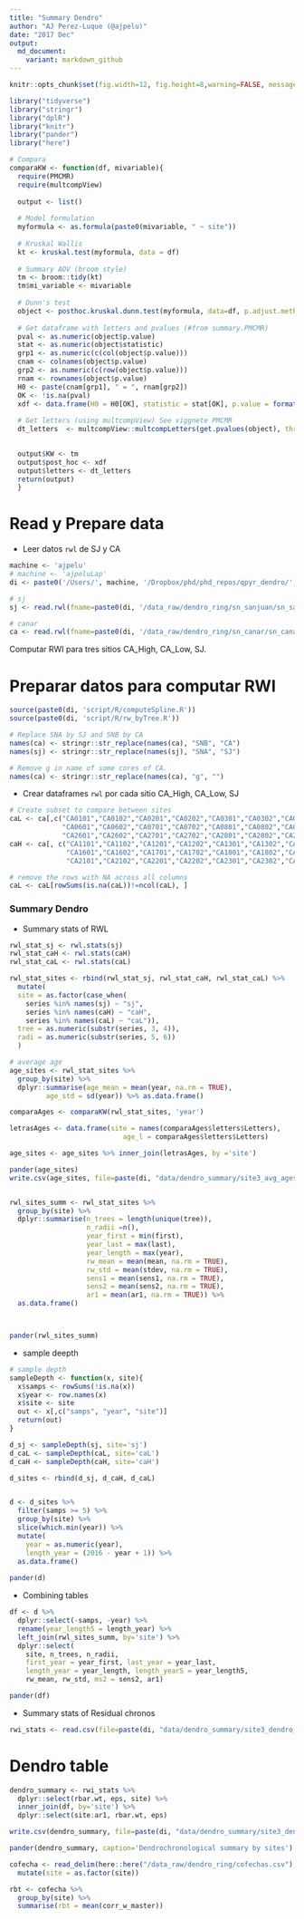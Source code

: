 ```yaml
---
title: "Summary Dendro"
author: "AJ Perez-Luque (@ajpelu)"
date: "2017 Dec"
output:  
  md_document:
    variant: markdown_github
---
```


```r
knitr::opts_chunk$set(fig.width=12, fig.height=8,warning=FALSE, message=FALSE)
```


```r
library("tidyverse")
library("stringr")
library("dplR")
library("knitr")
library("pander")
library("here")

```

```r
# Compara 
comparaKW <- function(df, mivariable){ 
  require(PMCMR)
  require(multcompView) 
  
  output <- list() 
  
  # Model formulation
  myformula <- as.formula(paste0(mivariable, " ~ site"))
  
  # Kruskal Wallis  
  kt <- kruskal.test(myformula, data = df) 
  
  # Summary AOV (broom style)
  tm <- broom::tidy(kt)
  tm$mi_variable <- mivariable
  
  # Dunn's test 
  object <- posthoc.kruskal.dunn.test(myformula, data=df, p.adjust.method = "bonferroni")
  
  # Get dataframe with letters and pvalues (#from summary.PMCMR)
  pval <- as.numeric(object$p.value)
  stat <- as.numeric(object$statistic)
  grp1 <- as.numeric(c(col(object$p.value)))
  cnam <- colnames(object$p.value)
  grp2 <- as.numeric(c(row(object$p.value)))
  rnam <- rownames(object$p.value)
  H0 <- paste(cnam[grp1], " = ", rnam[grp2])
  OK <- !is.na(pval)
  xdf <- data.frame(H0 = H0[OK], statistic = stat[OK], p.value = format.pval(pval[OK], 5))
  
  # Get letters (using multcompView) See viggnete PMCMR 
  dt_letters  <- multcompView::multcompLetters(get.pvalues(object), threshold = 0.05)
  

  output$KW <- tm
  output$post_hoc <- xdf
  output$letters <- dt_letters
  return(output)
  }

```


# Read y Prepare data 
* Leer datos `rwl` de SJ y CA

```r
machine <- 'ajpelu'
# machine <- 'ajpeluLap'
di <- paste0('/Users/', machine, '/Dropbox/phd/phd_repos/qpyr_dendro/', sep='')

# sj 
sj <- read.rwl(fname=paste0(di, '/data_raw/dendro_ring/sn_sanjuan/sn_sanjuan.rwl'), format="tucson")

# canar 
ca <- read.rwl(fname=paste0(di, '/data_raw/dendro_ring/sn_canar/sn_canar.rwl'), format="tucson")
```

Computar RWI para tres sitios CA_High, CA_Low, SJ.  

# Preparar datos para computar RWI 
```r
source(paste0(di, 'script/R/computeSpline.R'))
source(paste0(di, 'script/R/rw_byTree.R'))
```


```r
# Replace SNA by SJ and SNB by CA
names(ca) <- stringr::str_replace(names(ca), "SNB", "CA") 
names(sj) <- stringr::str_replace(names(sj), "SNA", "SJ")

# Remove g in name of some cores of CA. 
names(ca) <- stringr::str_replace(names(ca), "g", "")
```

* Crear dataframes `rwl` por cada sitio CA_High, CA_Low, SJ

```r
# Create subset to compare between sites 
caL <- ca[,c("CA0101","CA0102","CA0201","CA0202","CA0301","CA0302","CA0401","CA0402","CA0501","CA0502",
             "CA0601","CA0602","CA0701","CA0702","CA0801","CA0802","CA0901","CA0902","CA1001","CA1002",
             "CA2601","CA2602","CA2701","CA2702","CA2801","CA2802","CA2901","CA2902","CA3001","CA3002")] 
caH <- ca[, c("CA1101","CA1102","CA1201","CA1202","CA1301","CA1302","CA1401","CA1402","CA1501","CA1502",
              "CA1601","CA1602","CA1701","CA1702","CA1801","CA1802","CA1901","CA1902","CA2001","CA2002",
              "CA2101","CA2102","CA2201","CA2202","CA2301","CA2302","CA2401","CA2402","CA2501","CA2502")]

# remove the rows with NA across all columns 
caL <- caL[rowSums(is.na(caL))!=ncol(caL), ]
```


### Summary Dendro 

* Summary stats of RWL 

```r
rwl_stat_sj <- rwl.stats(sj)
rwl_stat_caH <- rwl.stats(caH)
rwl_stat_caL <- rwl.stats(caL)

rwl_stat_sites <- rbind(rwl_stat_sj, rwl_stat_caH, rwl_stat_caL) %>% 
  mutate(
  site = as.factor(case_when(
    series %in% names(sj) ~ "sj", 
    series %in% names(caH) ~ "caH", 
    series %in% names(caL) ~ "caL")),
  tree = as.numeric(substr(series, 3, 4)),
  radi = as.numeric(substr(series, 5, 6))
  )

# average age 
age_sites <- rwl_stat_sites %>% 
  group_by(site) %>% 
  dplyr::summarise(age_mean = mean(year, na.rm = TRUE), 
         age_std = sd(year)) %>% as.data.frame()

comparaAges <- comparaKW(rwl_stat_sites, 'year')

letrasAges <- data.frame(site = names(comparaAges$letters$Letters),
                            age_l = comparaAges$letters$Letters) 

age_sites <- age_sites %>% inner_join(letrasAges, by ='site')

pander(age_sites) 
write.csv(age_sites, file=paste(di, "data/dendro_summary/site3_avg_ages.csv", sep=""), row.names = FALSE)


rwl_sites_summ <- rwl_stat_sites %>% 
  group_by(site) %>% 
  dplyr::summarise(n_trees = length(unique(tree)),
                   n_radii =n(), 
                   year_first = min(first), 
                   year_last = max(last), 
                   year_length = max(year),
                   rw_mean = mean(mean, na.rm = TRUE), 
                   rw_std = mean(stdev, na.rm = TRUE),
                   sens1 = mean(sens1, na.rm = TRUE), 
                   sens2 = mean(sens2, na.rm = TRUE), 
                   ar1 = mean(ar1, na.rm = TRUE)) %>% 
  as.data.frame()



pander(rwl_sites_summ)
```

* sample deepth 

```r
# sample depth 
sampleDepth <- function(x, site){ 
  x$samps <- rowSums(!is.na(x))
  x$year <- row.names(x)
  x$site <- site
  out <- x[,c("samps", "year", "site")]
  return(out)
} 

d_sj <- sampleDepth(sj, site='sj')
d_caL <- sampleDepth(caL, site='caL')
d_caH <- sampleDepth(caH, site='caH')

d_sites <- rbind(d_sj, d_caH, d_caL)


d <- d_sites %>% 
  filter(samps >= 5) %>% 
  group_by(site) %>% 
  slice(which.min(year)) %>% 
  mutate(
    year = as.numeric(year),
    length_year = (2016 - year + 1)) %>%  
  as.data.frame() 
 
pander(d) 
```


* Combining tables 

```r
df <- d %>% 
  dplyr::select(-samps, -year) %>% 
  rename(year_length5 = length_year) %>% 
  left_join(rwl_sites_summ, by='site') %>% 
  dplyr::select(
    site, n_trees, n_radii, 
    first_year = year_first, last_year = year_last, 
    length_year = year_length, length_year5 = year_length5, 
    rw_mean, rw_std, ms2 = sens2, ar1)

pander(df)
```

* Summary stats of Residual chronos

```r
rwi_stats <- read.csv(file=paste(di, "data/dendro_summary/site3_dendro_rwi.csv", sep=""),  header=TRUE, sep=',')
```


# Dendro table 
```r
dendro_summary <- rwi_stats %>% 
  dplyr::select(rbar.wt, eps, site) %>% 
  inner_join(df, by='site') %>% 
  dplyr::select(site:ar1, rbar.wt, eps)

write.csv(dendro_summary, file=paste(di, "data/dendro_summary/site3_dendro_summary.csv", sep=""), row.names = FALSE)

pander(dendro_summary, caption='Dendrochronological summary by sites') 
```



```r

cofecha <- read_delim(here::here("/data_raw/dendro_ring/cofechas.csv"), delim = ";") %>% 
  mutate(site = as.factor(site))

rbt <- cofecha %>% 
  group_by(site) %>% 
  summarise(rbt = mean(corr_w_master))

```



